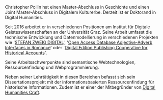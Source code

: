 Christopher Pollin hat einen Master-Abschluss in Geschichte und einen Joint Master-Abschluss in Digitalem Kulturerbe. Derzeit ist er Doktorand in Digital Humanities.&#x20;

Seit 2016 arbeitet er in verschiedenen Positionen am Institut für Digitale Geisteswissenschaften an der Universität Graz. Seine Arbeit umfasst die technische Entwicklung und Datenmodellierung in verschiedenen Projekten wie '[STEFAN ZWEIG DIGITAL](https://www.stefanzweig.digital/)', '[Open Access Database Adjective-Adverb Interfaces in Romance](https://adjective-adverb.uni-graz.at/en/projects/open-access-database-2017-2020/)' oder '[Digital Edition Publishing Cooperative for Historical Accounts](https://gams.uni-graz.at/context:depcha)'.

Seine Arbeitsschwerpunkte sind semantische Webtechnologien, Ressourcenfindung und Webprogrammierung.&#x20;

Neben seiner Lehrtätigkeit in diesen Bereichen befasst sich sein Dissertationsprojekt mit der informationsbasierten Ressourcenfindung für historische Informationen. Zudem ist er einer der Mitbegründer von [Digital Humanities Craft](https://dhcraft.org/).
